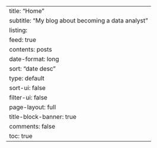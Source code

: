 ---
title: "Home"
subtitle: "My blog about becoming a data analyst"
listing:
  feed: true
  contents: posts
  date-format: long
  sort: "date desc"
  type: default
  sort-ui: false
  filter-ui: false
page-layout: full
title-block-banner: true
comments: false
toc: true
---
